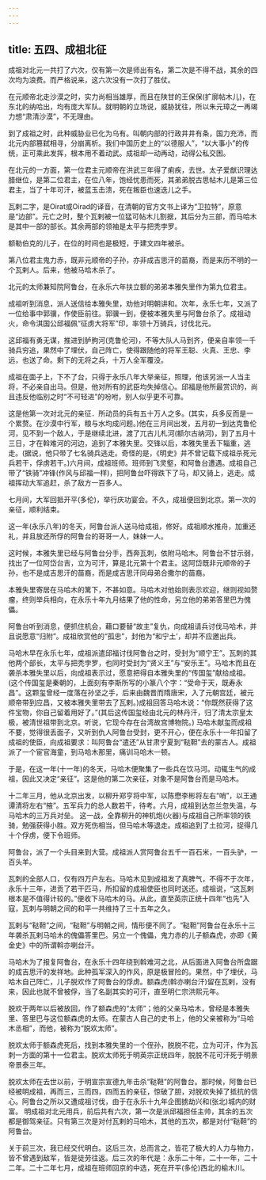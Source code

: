 ```yaml
---
---
---
```

title: 五四、成祖北征
---



成祖对北元一共打了六次，仅有第一次是师出有名，第二次是不得不战，其余的四次均为浪费。而严格说来，这六次没有一次打了胜仗。

在元顺帝北走沙漠之时，实力尚相当雄厚，而且在陕甘的王保保(扩廓帖木儿)，在东北的纳哈出，均有庞大军队。就明朝的立场说，威胁犹往，所以朱元璋之一再竭力想“肃清沙漠”，不无理由。

到了成祖之时，此种威胁业已化为乌有。叫朝内部的行政井井有条，国力充沛，而北元内部篡弑相寻，分崩离析。我们中国历史上的“以德服人”，“以大事小”的传统，正可乘此发挥，根本用不着动武。成祖却一动再动，动得公私交困。

在北元的一方面，第一位君主元顺帝在洪武三年得了痢疾，去世。太子爱猷识理达腊继位，是第二位君主，在位八年，饱经忧患而死，其弟弟脱古思帖木儿是第三位君主，当了十年可汗，被蓝玉击溃，死在叛臣也速迭儿之手。

瓦剌二字，是Oirat或Oirad的译音，在清朝的官方文书上译为“卫拉特”，原意是“边部”。元亡之时，整个瓦剌被一位猛可帖木儿割据，其后分为三部，而马哈木是其中一部的部长。其余两部的领袖是太平与把秃孛罗。

额勒伯克的儿子，在位的时间也是极短，于建文四年被杀。

第八位君主鬼力赤，既非元顺帝的子孙，亦非成吉思汗的苗裔，而是来历不明的一个瓦剌人。后来，他被马哈木杀了。

北元的太师兼知院阿鲁台，在永乐六年扶立额的弟弟本雅失里作为第九位君主。

成祖听到消息，派人送信给本雅失里，劝他对明朝讲和。次年，永乐七年，又派了一位给事中郭骥，作使臣前往。郭骥一到，便被本雅失里与阿鲁台杀了。成祖动火，命令淇国公邱福佩“征虏大将军”印，率领十万骑兵，讨伐北元。

这邱福有勇无谋，推进到胪朐河(克鲁伦河)，不等大队人马到齐，便亲自率领一千骑兵穷追，果然中了埋伏，自己阵亡，使得跟随他的将军王聪、火真、王忠、李远，也送了命。剩下的无将之兵，十万人全军覆没。

成祖在面子上，下不了台，只得于永乐八年大举亲征，照理，他该另派一人当主将，不必亲自出马。但是，他对所有的武臣均失掉信心。邱福是他所最赏识的，尚且违反他临别之时“不可轻进”的吩咐，别人似乎更不可靠。

这是他第一次对北元的亲征．所动员的兵有五十万人之多。(其实，兵多反而是一个累赘。在沙漠中行军，粮与水均成问题。)他在三月间出发，五月初一到达克鲁伦河，见不到一个敌人，于是继续北进，渡了兀古儿札河(额尔古纳河)，到了五月十三日，才在斡难河的河边，追到了本雅失里。交锋以后，本雅失里丢下辎重，逃走。(据说，他只带了七名骑兵逃走。奇怪的是，《明史》并不曾记载下成祖杀死元兵若干，俘虏若干。)六月间，成祖班师。班师到飞灵壑，和阿鲁台遭遇。成祖自己带了“铁骑”冲锋(作风与邱福一样)，把阿鲁台吓得跌下了马，却又骑上，逃走。成祖挥动大军追赶，杀了敌方一百多人。

七月间，大军回抵开平(多伦)，举行庆功宴会。不久，成祖便回到北京。第一次的亲征，顺利结束。

这一年(永乐八年)的冬天，阿鲁台派人送马给成祖，修好。成祖顺水推舟，加重还礼，并且放还所俘的阿鲁台的哥哥一人，妹妹一人。

这时候，本雅失里已经与阿鲁台分手，西奔瓦刺，依附马哈木。阿鲁台不甘示弱，找出了一位阿岱台吉，立为可汗，算是北元第十个君主。这阿岱既非元顺帝的子孙，也不是成吉思汗的苗裔，而是成吉思汗同母弟合撒尔的苗裔。

本雅失里寄居在马哈木的篱下，不甚如意。马哈木对他始则表示欢迎，继则视如赘瘤，终则举兵相向，在永乐十年九月结果了他的性命，另立他的弟弟答里巴为傀儡。

阿鲁台听到消息，便抓住机会，藉口要替“故主”复仇，向成祖请兵讨伐马哈术，并且说愿意“归附”。成祖欣赏他的“孤忠”，封他为“和宁土’，却并不应邀出兵。

马哈木早在永乐七年，成祖派遣邱福讨伐阿鲁台之时，受封为“顺宁王”。瓦刺的其他两个部长，太平与把秃孛罗，也同时受封为“贤义王”与“安乐王”。马哈木而且在袭杀本雅失里以后，向成祖表示过，愿意把得自本雅失里的“传国玺”献给成祖。(这个传国玺是秦朝的，上面刻有李斯所写的小篆八个字：“受命于天，既寿永昌”。这颗玺曾经一度落在孙坚之手，后来由魏晋而隋唐宋，入了元朝宫廷，被元顺帝带到应昌，又被本雅失里带去了瓦剌。)成祖回答马哈木说：“你既然获得了这件宝物，你自己留着用好了。”(其后这传国玺经由北元的林丹汗，归了清太宗皇太极，被清世祖带到北京。听说，它现今存在台湾故宫博物院。) 马哈木献玺而成祖不要，觉得很丢面子，又听到仇人阿鲁台受封，更不开心，便在永乐十一年扣留了成祖的使臣，向成祖要求：叫阿鲁台“遣还”从甘肃宁夏到“鞑靼”去的蒙古人。成祖派了一个宦官海童，到马哈木那里，痛训马哈木一顿。

于是，在这一年(十一年)的冬天，马哈木便聚集了一些兵在饮马河。动辄生气的成祖，因此又决定“亲征”。这是他的第二次亲征，对象不是阿鲁台而是马哈木。

十二年三月，他从北京出发，以柳升郑亨将中军，以陈懋李彬将左右“哨”，以王通谭清将左右“掖”。五军兵力的总人数若干，待考。六月，成祖到达忽兰忽失温，与马哈木的三万兵对垒。 这一战，全靠柳升的神机炮(火器)与成祖自己所率领的铁骑，勉强获得小胜。双方死伤相当，但马哈木等退走。成祖追到了土拉河，捉得几十个俘虏，便下令班师。

阿鲁台，派了一个头目来到大营。成祖派人赏阿鲁台五千一百石米，一百头驴，一百头羊。

瓦刺的全部人口，仅有四万户左右。马哈木见到成祖发了真脾气，不得不于次年，永乐十三年，进贡了若干匹马，所扣留的成祖使臣也同时送还。成祖说，“这瓦剌根本是不值得计较的。”便收下马哈木的马。从此，直至英宗正统十四年“也先”入寇，瓦刺与明朝之间的和平一共维持了三十五年之久。

瓦剌与“鞑靼”之间，“鞑靼”与明朝之间，情形便不同了。“鞑靼”阿鲁台在永乐十三年袭杀瓦剌马哈木的傀儡答里巴。另立一个傀儡，鬼力赤的儿子额森虎，亦即《黄金史》中的所谓斡亦喇台汗。

马哈木为了报复阿鲁台，在永乐十四年绕到斡难河之北，从后面进入阿鲁台所盘踞的成吉思汗的发祥地。此种孤军深入的作风，原是极冒险的。果然，中了埋伏，马哈木自己阵亡，儿子脱欢作了阿鲁台的俘虏。额森虎(斡亦喇台汗)留在瓦剌，没有来，因此也就不曾被俘，当了名副其实的可汗，直至明仁宗洪熙元年。

脱欢于两年以后被放回，作了额森虎的“太师”；他的父亲马哈木，曾经是本雅失里、答里巴与这位额森虎的太师。在蒙古人自己的史书上，他的父亲被称为“马哈木丞相”，而他，被称为“脱欢太师”。

脱欢太师于额森虎死后，找到本雅失里的一个侄孙，脱脱不花，立为可汗，作为瓦刺一方面的第十一位君主。脱欢太师死于明英宗正统四年，脱脱不花可汗死于明景帝景泰三年。

脱欢太师在去世以前，于明宣宗宣德九年击杀“鞑靼”的阿鲁台。那时候，阿鲁台已经被明成祖，再而三，三而四，四而五的亲征，惊破了胆，对脱欢失掉了抵抗的信心。阿鲁台之所以又遭成祖讨伐，由于在永乐十九年企图掳劫兴和(张北)城内的财富。 明成祖对北元用兵，前后共有六次，第一次是派邱福担任主帅，其余的五次都是御驾亲征。只有第三次是对付瓦剌的马哈木，其他的五次，都是对付“鞑靼”的阿鲁台。

关于前三次，我已经交代明白。这后三次，总而言之，皆花了极大的人力与物力，皆不曾遇到敌军，皆是徒劳往返。后三次的年代是：永乐二十年，二十一年，二十二年。二十二年七月，成祖在班师回京的中选，死在开平(多伦)西北的榆木川。